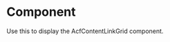 
<Meta
  title="Components/Organisms/AcfContentLinkGrid"
  component={AcfContentLinkGrid}
/>

# Component

Use this to display the AcfContentLinkGrid component.

<Canvas>
  <Story name="Component">
    <AcfContentLinkGrid
      {...{
        heading: 'Our monitoring and compliance solutions',
        copy: 'Our solutions are customized to meet your unique environmental monitoring needs. What solution are you looking for?',
        items: [
          {
            image: 120714,
            link: {
              title: 'Vaccine Storage Monitoring',
              url: '/',
              target: ''
            },
            imageMeta: {
              __typename: 'MediaItem',
              altText: '',
              mediaItemUrl:
                'https://dicksonlocal.local/wp-content/uploads/2020/11/1493-copy-scaled.jpg',
              mediaDetails: {
                __typename: 'MediaDetails',
                height: 1395,
                width: 2560,
                sizes: [
                  {
                    __typename: 'MediaSize',
                    height: '163',
                    name: 'medium',
                    sourceUrl:
                      'https://dicksonlocal.local/wp-content/uploads/2020/11/1493-copy-300x163.jpg',
                    width: '300'
                  },
                  {
                    __typename: 'MediaSize',
                    height: '558',
                    name: 'large',
                    sourceUrl:
                      'https://dicksonlocal.local/wp-content/uploads/2020/11/1493-copy-1024x558.jpg',
                    width: '1024'
                  },
                  {
                    __typename: 'MediaSize',
                    height: '150',
                    name: 'thumbnail',
                    sourceUrl:
                      'https://dicksonlocal.local/wp-content/uploads/2020/11/1493-copy-150x150.jpg',
                    width: '150'
                  },
                  {
                    __typename: 'MediaSize',
                    height: '418',
                    name: 'medium_large',
                    sourceUrl:
                      'https://dicksonlocal.local/wp-content/uploads/2020/11/1493-copy-768x418.jpg',
                    width: '768'
                  },
                  {
                    __typename: 'MediaSize',
                    height: '837',
                    name: '1536x1536',
                    sourceUrl:
                      'https://dicksonlocal.local/wp-content/uploads/2020/11/1493-copy-1536x837.jpg',
                    width: '1536'
                  },
                  {
                    __typename: 'MediaSize',
                    height: '1116',
                    name: '2048x2048',
                    sourceUrl:
                      'https://dicksonlocal.local/wp-content/uploads/2020/11/1493-copy-2048x1116.jpg',
                    width: '2048'
                  },
                  {
                    __typename: 'MediaSize',
                    height: '300',
                    name: 'woocommerce_thumbnail',
                    sourceUrl:
                      'https://dicksonlocal.local/wp-content/uploads/2020/11/1493-copy-300x300.jpg',
                    width: '300'
                  },
                  {
                    __typename: 'MediaSize',
                    height: '327',
                    name: 'woocommerce_single',
                    sourceUrl:
                      'https://dicksonlocal.local/wp-content/uploads/2020/11/1493-copy-600x327.jpg',
                    width: '600'
                  },
                  {
                    __typename: 'MediaSize',
                    height: '100',
                    name: 'woocommerce_gallery_thumbnail',
                    sourceUrl:
                      'https://dicksonlocal.local/wp-content/uploads/2020/11/1493-copy-100x100.jpg',
                    width: '100'
                  },
                  {
                    __typename: 'MediaSize',
                    height: '300',
                    name: 'shop_catalog',
                    sourceUrl:
                      'https://dicksonlocal.local/wp-content/uploads/2020/11/1493-copy-300x300.jpg',
                    width: '300'
                  },
                  {
                    __typename: 'MediaSize',
                    height: '327',
                    name: 'shop_single',
                    sourceUrl:
                      'https://dicksonlocal.local/wp-content/uploads/2020/11/1493-copy-600x327.jpg',
                    width: '600'
                  },
                  {
                    __typename: 'MediaSize',
                    height: '100',
                    name: 'shop_thumbnail',
                    sourceUrl:
                      'https://dicksonlocal.local/wp-content/uploads/2020/11/1493-copy-100x100.jpg',
                    width: '100'
                  },
                  {
                    __typename: 'MediaSize',
                    height: '35',
                    name: 'dgwt-wcas-product-suggestion',
                    sourceUrl:
                      'https://dicksonlocal.local/wp-content/uploads/2020/11/1493-copy-64x35.jpg',
                    width: '64'
                  }
                ]
              }
            }
          },
          {
            image: 123252,
            link: {
              title: 'Ambient Monitoring',
              url: '/',
              target: ''
            },
            imageMeta: {
              __typename: 'MediaItem',
              altText: '',
              mediaItemUrl:
                'https://dicksonlocal.local/wp-content/uploads/2021/06/CD342-B.png',
              mediaDetails: {
                __typename: 'MediaDetails',
                height: 399,
                width: 501,
                sizes: [
                  {
                    __typename: 'MediaSize',
                    height: '239',
                    name: 'medium',
                    sourceUrl:
                      'https://dicksonlocal.local/wp-content/uploads/2021/06/CD342-B-300x239.png',
                    width: '300'
                  },
                  {
                    __typename: 'MediaSize',
                    height: '150',
                    name: 'thumbnail',
                    sourceUrl:
                      'https://dicksonlocal.local/wp-content/uploads/2021/06/CD342-B-150x150.png',
                    width: '150'
                  },
                  {
                    __typename: 'MediaSize',
                    height: '300',
                    name: 'woocommerce_thumbnail',
                    sourceUrl:
                      'https://dicksonlocal.local/wp-content/uploads/2021/06/CD342-B-300x300.png',
                    width: '300'
                  },
                  {
                    __typename: 'MediaSize',
                    height: '100',
                    name: 'woocommerce_gallery_thumbnail',
                    sourceUrl:
                      'https://dicksonlocal.local/wp-content/uploads/2021/06/CD342-B-100x100.png',
                    width: '100'
                  },
                  {
                    __typename: 'MediaSize',
                    height: '300',
                    name: 'shop_catalog',
                    sourceUrl:
                      'https://dicksonlocal.local/wp-content/uploads/2021/06/CD342-B-300x300.png',
                    width: '300'
                  },
                  {
                    __typename: 'MediaSize',
                    height: '100',
                    name: 'shop_thumbnail',
                    sourceUrl:
                      'https://dicksonlocal.local/wp-content/uploads/2021/06/CD342-B-100x100.png',
                    width: '100'
                  },
                  {
                    __typename: 'MediaSize',
                    height: '51',
                    name: 'dgwt-wcas-product-suggestion',
                    sourceUrl:
                      'https://dicksonlocal.local/wp-content/uploads/2021/06/CD342-B-64x51.png',
                    width: '64'
                  }
                ]
              }
            }
          },
          {
            image: 120711,
            link: {
              title: 'Chamber Monitoring',
              url: '/',
              target: ''
            },
            imageMeta: {
              __typename: 'MediaItem',
              altText: '',
              mediaItemUrl:
                'https://dicksonlocal.local/wp-content/uploads/2020/11/9483-copy-scaled.jpg',
              mediaDetails: {
                __typename: 'MediaDetails',
                height: 1240,
                width: 2560,
                sizes: [
                  {
                    __typename: 'MediaSize',
                    height: '145',
                    name: 'medium',
                    sourceUrl:
                      'https://dicksonlocal.local/wp-content/uploads/2020/11/9483-copy-300x145.jpg',
                    width: '300'
                  },
                  {
                    __typename: 'MediaSize',
                    height: '496',
                    name: 'large',
                    sourceUrl:
                      'https://dicksonlocal.local/wp-content/uploads/2020/11/9483-copy-1024x496.jpg',
                    width: '1024'
                  },
                  {
                    __typename: 'MediaSize',
                    height: '150',
                    name: 'thumbnail',
                    sourceUrl:
                      'https://dicksonlocal.local/wp-content/uploads/2020/11/9483-copy-150x150.jpg',
                    width: '150'
                  },
                  {
                    __typename: 'MediaSize',
                    height: '372',
                    name: 'medium_large',
                    sourceUrl:
                      'https://dicksonlocal.local/wp-content/uploads/2020/11/9483-copy-768x372.jpg',
                    width: '768'
                  },
                  {
                    __typename: 'MediaSize',
                    height: '744',
                    name: '1536x1536',
                    sourceUrl:
                      'https://dicksonlocal.local/wp-content/uploads/2020/11/9483-copy-1536x744.jpg',
                    width: '1536'
                  },
                  {
                    __typename: 'MediaSize',
                    height: '992',
                    name: '2048x2048',
                    sourceUrl:
                      'https://dicksonlocal.local/wp-content/uploads/2020/11/9483-copy-2048x992.jpg',
                    width: '2048'
                  },
                  {
                    __typename: 'MediaSize',
                    height: '300',
                    name: 'woocommerce_thumbnail',
                    sourceUrl:
                      'https://dicksonlocal.local/wp-content/uploads/2020/11/9483-copy-300x300.jpg',
                    width: '300'
                  },
                  {
                    __typename: 'MediaSize',
                    height: '291',
                    name: 'woocommerce_single',
                    sourceUrl:
                      'https://dicksonlocal.local/wp-content/uploads/2020/11/9483-copy-600x291.jpg',
                    width: '600'
                  },
                  {
                    __typename: 'MediaSize',
                    height: '100',
                    name: 'woocommerce_gallery_thumbnail',
                    sourceUrl:
                      'https://dicksonlocal.local/wp-content/uploads/2020/11/9483-copy-100x100.jpg',
                    width: '100'
                  },
                  {
                    __typename: 'MediaSize',
                    height: '300',
                    name: 'shop_catalog',
                    sourceUrl:
                      'https://dicksonlocal.local/wp-content/uploads/2020/11/9483-copy-300x300.jpg',
                    width: '300'
                  },
                  {
                    __typename: 'MediaSize',
                    height: '291',
                    name: 'shop_single',
                    sourceUrl:
                      'https://dicksonlocal.local/wp-content/uploads/2020/11/9483-copy-600x291.jpg',
                    width: '600'
                  },
                  {
                    __typename: 'MediaSize',
                    height: '100',
                    name: 'shop_thumbnail',
                    sourceUrl:
                      'https://dicksonlocal.local/wp-content/uploads/2020/11/9483-copy-100x100.jpg',
                    width: '100'
                  },
                  {
                    __typename: 'MediaSize',
                    height: '31',
                    name: 'dgwt-wcas-product-suggestion',
                    sourceUrl:
                      'https://dicksonlocal.local/wp-content/uploads/2020/11/9483-copy-64x31.jpg',
                    width: '64'
                  }
                ]
              }
            }
          },
          {
            image: 120715,
            link: {
              title: 'Cold Room &amp; Refrigerator Monitoring',
              url: '/',
              target: ''
            },
            imageMeta: {
              __typename: 'MediaItem',
              altText: '',
              mediaItemUrl:
                'https://dicksonlocal.local/wp-content/uploads/2020/11/234-copy-scaled.jpg',
              mediaDetails: {
                __typename: 'MediaDetails',
                height: 1294,
                width: 2560,
                sizes: [
                  {
                    __typename: 'MediaSize',
                    height: '152',
                    name: 'medium',
                    sourceUrl:
                      'https://dicksonlocal.local/wp-content/uploads/2020/11/234-copy-300x152.jpg',
                    width: '300'
                  },
                  {
                    __typename: 'MediaSize',
                    height: '518',
                    name: 'large',
                    sourceUrl:
                      'https://dicksonlocal.local/wp-content/uploads/2020/11/234-copy-1024x518.jpg',
                    width: '1024'
                  },
                  {
                    __typename: 'MediaSize',
                    height: '150',
                    name: 'thumbnail',
                    sourceUrl:
                      'https://dicksonlocal.local/wp-content/uploads/2020/11/234-copy-150x150.jpg',
                    width: '150'
                  },
                  {
                    __typename: 'MediaSize',
                    height: '388',
                    name: 'medium_large',
                    sourceUrl:
                      'https://dicksonlocal.local/wp-content/uploads/2020/11/234-copy-768x388.jpg',
                    width: '768'
                  },
                  {
                    __typename: 'MediaSize',
                    height: '776',
                    name: '1536x1536',
                    sourceUrl:
                      'https://dicksonlocal.local/wp-content/uploads/2020/11/234-copy-1536x776.jpg',
                    width: '1536'
                  },
                  {
                    __typename: 'MediaSize',
                    height: '1035',
                    name: '2048x2048',
                    sourceUrl:
                      'https://dicksonlocal.local/wp-content/uploads/2020/11/234-copy-2048x1035.jpg',
                    width: '2048'
                  },
                  {
                    __typename: 'MediaSize',
                    height: '300',
                    name: 'woocommerce_thumbnail',
                    sourceUrl:
                      'https://dicksonlocal.local/wp-content/uploads/2020/11/234-copy-300x300.jpg',
                    width: '300'
                  },
                  {
                    __typename: 'MediaSize',
                    height: '303',
                    name: 'woocommerce_single',
                    sourceUrl:
                      'https://dicksonlocal.local/wp-content/uploads/2020/11/234-copy-600x303.jpg',
                    width: '600'
                  },
                  {
                    __typename: 'MediaSize',
                    height: '100',
                    name: 'woocommerce_gallery_thumbnail',
                    sourceUrl:
                      'https://dicksonlocal.local/wp-content/uploads/2020/11/234-copy-100x100.jpg',
                    width: '100'
                  },
                  {
                    __typename: 'MediaSize',
                    height: '300',
                    name: 'shop_catalog',
                    sourceUrl:
                      'https://dicksonlocal.local/wp-content/uploads/2020/11/234-copy-300x300.jpg',
                    width: '300'
                  },
                  {
                    __typename: 'MediaSize',
                    height: '303',
                    name: 'shop_single',
                    sourceUrl:
                      'https://dicksonlocal.local/wp-content/uploads/2020/11/234-copy-600x303.jpg',
                    width: '600'
                  },
                  {
                    __typename: 'MediaSize',
                    height: '100',
                    name: 'shop_thumbnail',
                    sourceUrl:
                      'https://dicksonlocal.local/wp-content/uploads/2020/11/234-copy-100x100.jpg',
                    width: '100'
                  },
                  {
                    __typename: 'MediaSize',
                    height: '32',
                    name: 'dgwt-wcas-product-suggestion',
                    sourceUrl:
                      'https://dicksonlocal.local/wp-content/uploads/2020/11/234-copy-64x32.jpg',
                    width: '64'
                  }
                ]
              }
            }
          },
          {
            image: 120714,
            link: {
              title: 'Incubator Monitoring',
              url: '/',
              target: ''
            },
            imageMeta: {
              __typename: 'MediaItem',
              altText: '',
              mediaItemUrl:
                'https://dicksonlocal.local/wp-content/uploads/2020/11/1493-copy-scaled.jpg',
              mediaDetails: {
                __typename: 'MediaDetails',
                height: 1395,
                width: 2560,
                sizes: [
                  {
                    __typename: 'MediaSize',
                    height: '163',
                    name: 'medium',
                    sourceUrl:
                      'https://dicksonlocal.local/wp-content/uploads/2020/11/1493-copy-300x163.jpg',
                    width: '300'
                  },
                  {
                    __typename: 'MediaSize',
                    height: '558',
                    name: 'large',
                    sourceUrl:
                      'https://dicksonlocal.local/wp-content/uploads/2020/11/1493-copy-1024x558.jpg',
                    width: '1024'
                  },
                  {
                    __typename: 'MediaSize',
                    height: '150',
                    name: 'thumbnail',
                    sourceUrl:
                      'https://dicksonlocal.local/wp-content/uploads/2020/11/1493-copy-150x150.jpg',
                    width: '150'
                  },
                  {
                    __typename: 'MediaSize',
                    height: '418',
                    name: 'medium_large',
                    sourceUrl:
                      'https://dicksonlocal.local/wp-content/uploads/2020/11/1493-copy-768x418.jpg',
                    width: '768'
                  },
                  {
                    __typename: 'MediaSize',
                    height: '837',
                    name: '1536x1536',
                    sourceUrl:
                      'https://dicksonlocal.local/wp-content/uploads/2020/11/1493-copy-1536x837.jpg',
                    width: '1536'
                  },
                  {
                    __typename: 'MediaSize',
                    height: '1116',
                    name: '2048x2048',
                    sourceUrl:
                      'https://dicksonlocal.local/wp-content/uploads/2020/11/1493-copy-2048x1116.jpg',
                    width: '2048'
                  },
                  {
                    __typename: 'MediaSize',
                    height: '300',
                    name: 'woocommerce_thumbnail',
                    sourceUrl:
                      'https://dicksonlocal.local/wp-content/uploads/2020/11/1493-copy-300x300.jpg',
                    width: '300'
                  },
                  {
                    __typename: 'MediaSize',
                    height: '327',
                    name: 'woocommerce_single',
                    sourceUrl:
                      'https://dicksonlocal.local/wp-content/uploads/2020/11/1493-copy-600x327.jpg',
                    width: '600'
                  },
                  {
                    __typename: 'MediaSize',
                    height: '100',
                    name: 'woocommerce_gallery_thumbnail',
                    sourceUrl:
                      'https://dicksonlocal.local/wp-content/uploads/2020/11/1493-copy-100x100.jpg',
                    width: '100'
                  },
                  {
                    __typename: 'MediaSize',
                    height: '300',
                    name: 'shop_catalog',
                    sourceUrl:
                      'https://dicksonlocal.local/wp-content/uploads/2020/11/1493-copy-300x300.jpg',
                    width: '300'
                  },
                  {
                    __typename: 'MediaSize',
                    height: '327',
                    name: 'shop_single',
                    sourceUrl:
                      'https://dicksonlocal.local/wp-content/uploads/2020/11/1493-copy-600x327.jpg',
                    width: '600'
                  },
                  {
                    __typename: 'MediaSize',
                    height: '100',
                    name: 'shop_thumbnail',
                    sourceUrl:
                      'https://dicksonlocal.local/wp-content/uploads/2020/11/1493-copy-100x100.jpg',
                    width: '100'
                  },
                  {
                    __typename: 'MediaSize',
                    height: '35',
                    name: 'dgwt-wcas-product-suggestion',
                    sourceUrl:
                      'https://dicksonlocal.local/wp-content/uploads/2020/11/1493-copy-64x35.jpg',
                    width: '64'
                  }
                ]
              }
            }
          },
          {
            image: 113504,
            link: {
              title: 'Cloud Monitoring',
              url: '/',
              target: ''
            },
            imageMeta: {
              __typename: 'MediaItem',
              altText: 'Interactive Dickson Catalog',
              mediaItemUrl:
                'https://dicksonlocal.local/wp-content/uploads/2019/03/Screen-Shot-2020-05-04-at-9.24.45-AM.png',
              mediaDetails: {
                __typename: 'MediaDetails',
                height: 1296,
                width: 1016,
                sizes: [
                  {
                    __typename: 'MediaSize',
                    height: '300',
                    name: 'medium',
                    sourceUrl:
                      'https://dicksonlocal.local/wp-content/uploads/2019/03/Screen-Shot-2020-05-04-at-9.24.45-AM-235x300.png',
                    width: '235'
                  },
                  {
                    __typename: 'MediaSize',
                    height: '1024',
                    name: 'large',
                    sourceUrl:
                      'https://dicksonlocal.local/wp-content/uploads/2019/03/Screen-Shot-2020-05-04-at-9.24.45-AM-803x1024.png',
                    width: '803'
                  },
                  {
                    __typename: 'MediaSize',
                    height: '150',
                    name: 'thumbnail',
                    sourceUrl:
                      'https://dicksonlocal.local/wp-content/uploads/2019/03/Screen-Shot-2020-05-04-at-9.24.45-AM-150x150.png',
                    width: '150'
                  },
                  {
                    __typename: 'MediaSize',
                    height: '980',
                    name: 'medium_large',
                    sourceUrl:
                      'https://dicksonlocal.local/wp-content/uploads/2019/03/Screen-Shot-2020-05-04-at-9.24.45-AM-768x980.png',
                    width: '768'
                  },
                  {
                    __typename: 'MediaSize',
                    height: '300',
                    name: 'woocommerce_thumbnail',
                    sourceUrl:
                      'https://dicksonlocal.local/wp-content/uploads/2019/03/Screen-Shot-2020-05-04-at-9.24.45-AM-300x300.png',
                    width: '300'
                  },
                  {
                    __typename: 'MediaSize',
                    height: '765',
                    name: 'woocommerce_single',
                    sourceUrl:
                      'https://dicksonlocal.local/wp-content/uploads/2019/03/Screen-Shot-2020-05-04-at-9.24.45-AM-600x765.png',
                    width: '600'
                  },
                  {
                    __typename: 'MediaSize',
                    height: '100',
                    name: 'woocommerce_gallery_thumbnail',
                    sourceUrl:
                      'https://dicksonlocal.local/wp-content/uploads/2019/03/Screen-Shot-2020-05-04-at-9.24.45-AM-100x100.png',
                    width: '100'
                  },
                  {
                    __typename: 'MediaSize',
                    height: '300',
                    name: 'shop_catalog',
                    sourceUrl:
                      'https://dicksonlocal.local/wp-content/uploads/2019/03/Screen-Shot-2020-05-04-at-9.24.45-AM-300x300.png',
                    width: '300'
                  },
                  {
                    __typename: 'MediaSize',
                    height: '765',
                    name: 'shop_single',
                    sourceUrl:
                      'https://dicksonlocal.local/wp-content/uploads/2019/03/Screen-Shot-2020-05-04-at-9.24.45-AM-600x765.png',
                    width: '600'
                  },
                  {
                    __typename: 'MediaSize',
                    height: '100',
                    name: 'shop_thumbnail',
                    sourceUrl:
                      'https://dicksonlocal.local/wp-content/uploads/2019/03/Screen-Shot-2020-05-04-at-9.24.45-AM-100x100.png',
                    width: '100'
                  },
                  {
                    __typename: 'MediaSize',
                    height: '82',
                    name: 'dgwt-wcas-product-suggestion',
                    sourceUrl:
                      'https://dicksonlocal.local/wp-content/uploads/2019/03/Screen-Shot-2020-05-04-at-9.24.45-AM-64x82.png',
                    width: '64'
                  }
                ]
              }
            }
          }
        ],
        _items: 'field_61bc6bb4870b1'
      }}
    />
  </Story>
</Canvas>
